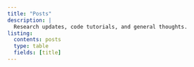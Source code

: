 ```yaml
---
title: "Posts"
description: |
  Research updates, code tutorials, and general thoughts. 
listing:
  contents: posts
  type: table
  fields: [title]  
---
```


